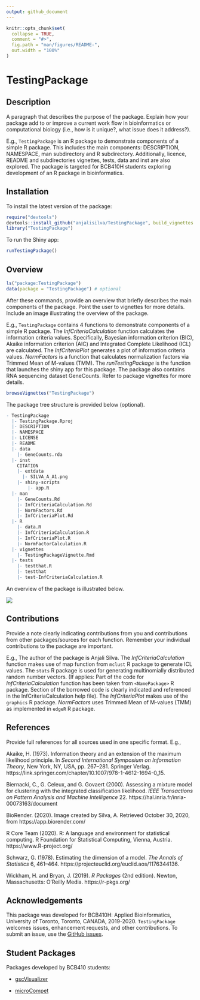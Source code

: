 ```yaml
---
output: github_document
---
```


<!-- README.md is generated from README.Rmd. Please edit that file -->

```r
knitr::opts_chunk$set(
  collapse = TRUE,
  comment = "#>",
  fig.path = "man/figures/README-",
  out.width = "100%"
)
```
# TestingPackage

<!-- badges: start -->
<!-- badges: end -->

## Description

A paragraph that describes the purpose of the package. Explain how your package add to or improve a current work flow in bioinformatics or computational biology (i.e., how is it unique?, what issue does it address?).

E.g., `TestingPackage` is an R package to demonstrate components of a simple R package. This includes the main components: DESCRIPTION, NAMESPACE, man subdirectory and R subdirectory. Additionally, licence, README and subdirectories vignettes, tests, data and inst are also explored. The package is targeted for BCB410H students exploring development of an R package in bioinformatics.

## Installation

To install the latest version of the package:

``` r
require("devtools")
devtools::install_github("anjalisilva/TestingPackage", build_vignettes = TRUE)
library("TestingPackage")
```

To run the Shiny app:
``` r
runTestingPackage()
```

## Overview

``` r
ls("package:TestingPackage")
data(package = "TestingPackage") # optional
```

After these commands, provide an overview that briefly describes the main components of the package. Point the user to vignettes for more details. Include an image illustrating the overview of the package. 

E.g., `TestingPackage` contains 4 functions to demonstrate components of a simple R package. The *InfCriteriaCalculation* function calculates the information criteria values. Specifically, Bayesian information criterion (BIC), Akaike information criterion (AIC) and Integrated Complete Likelihood (ICL) are calculated. The *InfCriteriaPlot* generates a plot of information criteria values. *NormFactors* is a function that calculates normalization factors via Trimmed Mean of M-values (TMM). The *runTestingPackage* is the function that launches the shiny app for this package. The package also contains RNA sequencing dataset GeneCounts. Refer to package vignettes for more details.

``` r
browseVignettes("TestingPackage")
```

The package tree structure is provided below (optional).

``` r
- TestingPackage
  |- TestingPackage.Rproj
  |- DESCRIPTION
  |- NAMESPACE
  |- LICENSE
  |- README
  |- data
    |- GeneCounts.rda
  |- inst
    CITATION
    |- extdata
      |- SILVA_A_A1.png
    |- shiny-scripts 
        |- app.R
  |- man
    |- GeneCounts.Rd
    |- InfCriteriaCalculation.Rd
    |- NormFactors.Rd
    |- InfCriteriaPlot.Rd
  |- R
    |- data.R
    |- InfCriteriaCalculation.R
    |- InfCriteriaPlot.R
    |- NormFactorCalculation.R
  |- vignettes
    |- TestingPackageVignette.Rmd
  |- tests
    |- testthat.R
    |- testthat
    |- test-InfCriteriaCalculation.R
```

An overview of the package is illustrated below. 

![](./inst/extdata/SILVA_A_A1.png)


## Contributions

Provide a note clearly indicating contributions from you and contributions from other packages/sources for each function. Remember your individual contributions to the package are important. 

E.g., The author of the package is Anjali Silva. The *InfCriteriaCalculation* function makes use of map function from `mclust` R package to generate ICL values. The `stats` R package is used for generating multinomially distributed random number vectors. (If applies: Part of the code for *InfCriteriaCalculation* function has been taken from `<NamePackage>` R package. Section of the borrowed code is clearly indicated and referenced in the InfCriteriaCalculation help file). The *InfCriteriaPlot* makes use of the `graphics` R package. *NormFactors* uses Trimmed Mean of M-values (TMM) as implemented in `edgeR` R package.


## References

Provide full references for all sources used in one specific format. E.g., 

Akaike, H. (1973). Information theory and an extension of the maximum likelihood principle. In *Second International Symposium on Information Theory*, New York, NY, USA, pp. 267–281. Springer Verlag. https://link.springer.com/chapter/10.1007/978-1-4612-1694-0_15.

Biernacki, C., G. Celeux, and G. Govaert (2000). Assessing a mixture model for clustering with the integrated classification likelihood. *IEEE Transactions on Pattern Analysis and Machine Intelligence* 22. https://hal.inria.fr/inria-00073163/document

BioRender. (2020). Image created by Silva, A. Retrieved October 30, 2020, from https://app.biorender.com/

R Core Team (2020). R: A language and environment for statistical computing. R Foundation for Statistical Computing, Vienna, Austria. https://www.R-project.org/

Schwarz, G. (1978). Estimating the dimension of a model. *The Annals of Statistics* 6, 461–464. https://projecteuclid.org/euclid.aos/1176344136.

Wickham, H. and Bryan, J. (2019). *R Packages* (2nd edition). Newton, Massachusetts: O'Reilly Media. https://r-pkgs.org/

## Acknowledgements

This package was developed for BCB410H: Applied Bioinformatics, University of Toronto, Toronto, CANADA, 2019-2020. `TestingPackage` welcomes issues, enhancement requests, and other contributions. To submit an issue, use the [GitHub issues](https://github.com/anjalisilva/TestingPackage/issues).


## Student Packages 

Packages developed by BCB410 students: 

* [gscVisualizer](https://github.com/Deemolotus/gscVisualizer)

* [microCompet](https://github.com/MolyWang/microCompet)
